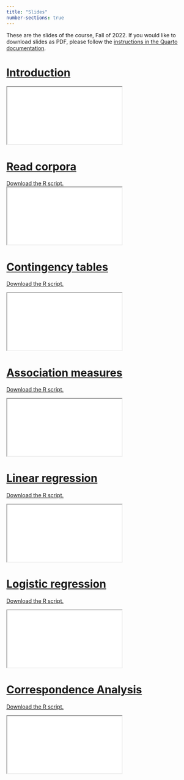 ```yaml
---
title: "Slides"
number-sections: true
---
```


These are the slides of the course, Fall of 2022.
If you would like to download slides as PDF, please follow the [instructions in the Quarto documentation](https://quarto.org/docs/presentations/revealjs/presenting.html#print-to-pdf).

# [Introduction](intro.qmd){target="_blank"}

<div>

```{=html}
<iframe class="slide-deck" src="intro.html"></iframe>
```

</div>

# [Read corpora](init.qmd){target="_blank"}

[Download the R script.](https://raw.githubusercontent.com/mclm2022/mclm2022.github.io/main/resources/init.R)
<div>

```{=html}
<iframe class="slide-deck" src="init.html"></iframe>
```

</div>

# [Contingency tables](contingency-tables.qmd){target="_blank"}

[Download the R script.](https://raw.githubusercontent.com/mclm2022/mclm2022.github.io/main/resources/contingency-tables.R)

<div>

```{=html}
<iframe class="slide-deck" src="contingency-tables.html"></iframe>
```

</div>

# [Association measures](assoc.qmd){target="_blank"}

[Download the R script.](https://raw.githubusercontent.com/mclm2022/mclm2022.github.io/main/resources/assoc.R)

<div>

```{=html}
<iframe class="slide-deck" src="assoc.html"></iframe>
```

</div>

# [Linear regression](linear-regression.qmd){target="_blank"}

[Download the R script.](https://raw.githubusercontent.com/mclm2022/mclm2022.github.io/main/resources/linear-regression.R)

<div>

```{=html}
<iframe class="slide-deck" src="linear-regression.html"></iframe>
```

</div>

# [Logistic regression](logistic-regression.qmd){target="_blank"}

[Download the R script.](https://raw.githubusercontent.com/mclm2022/mclm2022.github.io/main/resources/logistic-regression.R)

<div>

```{=html}
<iframe class="slide-deck" src="logistic-regression.html"></iframe>
```

</div>

# [Correspondence Analysis](correspondence-analysis.qmd){target="_blank"}

[Download the R script.](https://raw.githubusercontent.com/mclm2022/mclm2022.github.io/main/resources/correspondence-analysis.R)

<div>

```{=html}
<iframe class="slide-deck" src="correspondence-analysis.html"></iframe>
```

</div>
